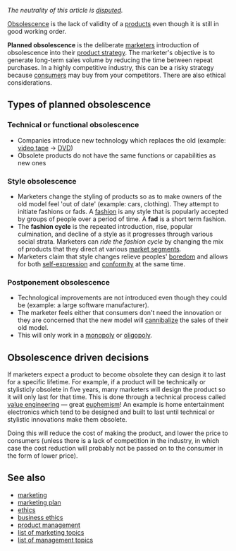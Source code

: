 ''The neutrality of this article is [[Wikipedia:NPOV dispute|disputed]].''

[[Obsolescence]] is the lack of validity of a [[product (business)|products]] even though it is still in good working order.

'''Planned obsolescence''' is the deliberate [[marketing|marketer]]s introduction of obsolescence into their [[product management|product strategy]]. The marketer's objective is to generate long-term sales volume by reducing the time between repeat purchases.  In a highly competitive industry, this can be a risky strategy because [[consumer]]s may buy from your competitors. There are also ethical considerations.

==Types of planned obsolescence==

===Technical or functional obsolescence===
*Companies introduce new technology which replaces the old (example: [[video tape]] -> [[DVD]]) 
*Obsolete products do not have the same functions or capabilities as new ones 
===Style obsolescence===
*Marketers change the styling of products so as to make owners of the old model feel 'out of date' (example: cars, clothing). They attempt to initiate fashions or fads. A [[fashion]] is any style that is popularly accepted by groups of people over a period of time. A '''fad''' is a short term fashion.
*The '''fashion cycle''' is the repeated introduction, rise, popular culmination, and decline of a style as it progresses through various social strata. Marketers can ''ride the fashion cycle'' by changing the mix of products that they direct at various [[market segment]]s.
*Marketers claim that style changes relieve peoples' [[boredom]] and allows for both [[self-expression]] and [[conformity]] at the same time.
===Postponement obsolescence===
*Technological improvements are not introduced even though they could be (example: a large software manufacturer).
*The marketer feels either that consumers don't need the innovation or they are concerned that the new model will [[cannibalization|cannibalize]] the sales of their old model.
*This will only work in a [[monopoly]] or [[oligopoly]].

==Obsolescence driven decisions==
If marketers expect a product to become obsolete they can design it to last for a specific lifetime. For example, if a product will be technically or stylisticly obsolete in five years, many marketers will design the product so it will only last for that time. This is done through a technical process called [[value engineering]] &mdash; great [[euphemism]]! An example is  home entertainment electronics which tend to be designed and built to last until technical or stylistic innovations make them obsolete.

Doing this will reduce the cost of making the product, and lower the price to consumers (unless there is a lack of competition in the industry, in which case the cost reduction will probably not be passed on to the consumer in the form of lower price).


==See also==
* [[marketing]]
* [[marketing plan]]
* [[ethics]]
* [[business ethics]]
* [[product management]]
* [[list of marketing topics]]
* [[list of management topics]]